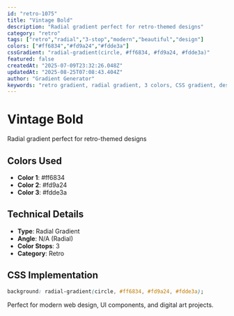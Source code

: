 ```yaml
---
id: "retro-1075"
title: "Vintage Bold"
description: "Radial gradient perfect for retro-themed designs"
category: "retro"
tags: ["retro","radial","3-stop","modern","beautiful","design"]
colors: ["#ff6834","#fd9a24","#fdde3a"]
cssGradient: "radial-gradient(circle, #ff6834, #fd9a24, #fdde3a)"
featured: false
createdAt: "2025-07-09T23:32:26.048Z"
updatedAt: "2025-08-25T07:08:43.404Z"
author: "Gradient Generator"
keywords: "retro gradient, radial gradient, 3 colors, CSS gradient, design, #ff6834, #fd9a24, #fdde3a"
---
```


# Vintage Bold

Radial gradient perfect for retro-themed designs

## Colors Used
- **Color 1**: #ff6834
- **Color 2**: #fd9a24
- **Color 3**: #fdde3a

## Technical Details
- **Type**: Radial Gradient
- **Angle**: N/A (Radial)
- **Color Stops**: 3
- **Category**: Retro

## CSS Implementation
```css
background: radial-gradient(circle, #ff6834, #fd9a24, #fdde3a);
```

Perfect for modern web design, UI components, and digital art projects.
